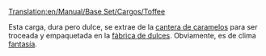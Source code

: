 [[Translation:en/Manual/Base Set/Cargos/Toffee]]

{{es/Carga| carga  = Caramelos
| imagen = ToffeeQuarry.png
| producida =[[es/Manual/Base Set/Industries/Cantera de caramelos|Cantera de caramelos]]
| aceptada  =[[es/Manual/Base Set/Industries/Fábrica de dulces|Fábrica de dulces]]
}}
Esta carga, dura pero dulce, se extrae de la [[es/Manual/Base Set/Industries/Cantera de caramelos|cantera de caramelos]] para ser troceada y empaquetada en la [[es/Manual/Base Set/Industries/Fábrica de dulces|fábrica de dulces]]. Obviamente, es de clima [[es/fantasía|fantasía]].